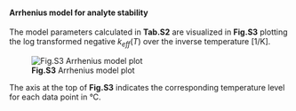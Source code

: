 #### Arrhenius model for analyte stability

The model parameters calculated in **Tab.S2** are visualized in **Fig.S3** plotting the log transformed
negative $k_{\mathit{eff}}(T)$ over the inverse temperature [1/K].

![**Fig.S3** Arrhenius model plot](fig/S_Modul_Fig3.png)

The axis at the top of **Fig.S3** indicates the corresponding temperature level for each data point in °C.

